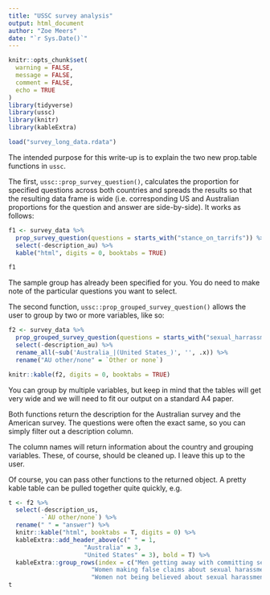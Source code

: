 ```yaml
---
title: "USSC survey analysis"
output: html_document
author: "Zoe Meers"
date: "`r Sys.Date()`"
---
```


```r
knitr::opts_chunk$set(
  warning = FALSE,
  message = FALSE,
  comment = FALSE,
  echo = TRUE
)
library(tidyverse)
library(ussc)
library(knitr)
library(kableExtra)

load("survey_long_data.rdata")
```


The intended purpose for this write-up is to explain the two new prop.table functions in `ussc`. 

The first, `ussc::prop_survey_question()`, calculates the proportion for specified questions across both countries and spreads the results so that the resulting data frame is wide (i.e. corresponding US and Australian proportions for the question and answer are side-by-side). It works as follows:

```r
f1 <- survey_data %>% 
  prop_survey_question(questions = starts_with("stance_on_tarrifs")) %>% 
  select(-description_au) %>% 
  kable("html", digits = 0, booktabs = TRUE)

f1
```



The sample group has already been specified for you. You do need to make note of the particular questions you want to select.


The second function, `ussc::prop_grouped_survey_question()` allows the user to group by two or more variables, like so:

```r
f2 <- survey_data %>% 
  prop_grouped_survey_question(questions = starts_with("sexual_harrassment"), partyid) %>% 
  select(-description_au) %>% 
  rename_all(~sub('Australia_|(United States_)', '', .x)) %>% 
  rename("AU other/none" = `Other or none`) 

knitr::kable(f2, digits = 0, booktabs = TRUE)
```

You can group by multiple variables, but keep in mind that the tables will get very wide and we will need to fit our output on a standard A4 paper. 

Both functions return the description for the Australian survey and the American survey. The questions were often the exact same, so you can simply filter out a description column. 

The column names will return information about the country and grouping variables. These, of course, should be cleaned up. I leave this up to the user. 

Of course, you can pass other functions to the returned object. A pretty kable table can be pulled together quite quickly, e.g.

```r
t <- f2 %>% 
  select(-description_us,
         -`AU other/none`) %>% 
  rename(" " = "answer") %>%
  knitr::kable("html", booktabs = T, digits = 0) %>% 
  kableExtra::add_header_above(c(" " = 1, 
                     "Australia" = 3, 
                     "United States" = 3), bold = T) %>%
  kableExtra::group_rows(index = c("Men getting away with committing sexual harassment and assault" = 3,
                       "Women making false claims about sexual harassment or assault" = 3,
                       "Women not being believed about sexual harassment and assault" = 3))
t
```








